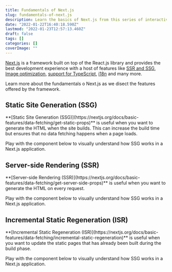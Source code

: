 ```yaml
---
title: Fundamentals of Next.js
slug: fundamentals-of-next.js
description: Learn the basics of Next.js from this series of interactive components.
date: "2022-01-22T16:40:18.590Z"
lastmod: "2022-01-23T12:57:13.460Z"
draft: false
tags: []
categories: []
coverImage: ""
---
```


[Next.js](https://nextjs.org/) is a framework built on top of the React.js library and provides the best development experience with a host of features like [SSR and SSG](https://nextjs.org/docs/basic-features/data-fetching), [Image optimization](https://nextjs.org/docs/basic-features/image-optimization), [support for TypeScript](https://nextjs.org/docs/basic-features/typescript), [i18n](https://nextjs.org/docs/advanced-features/i18n-routing) and many more.

Learn more about the fundamentals o Next.js as we disect the features offered by the framework.

## Static Site Generation (SSG)

<Callout type="info">
  **[Static Site Generation
  (SSG)](https://nextjs.org/docs/basic-features/data-fetching/get-static-props)**
  is useful when you want to generate the HTML when the site builds. This can
  increase the build time but ensures that no data fetching happens when a page
  loads.
</Callout>

Play with the component below to visually understand how SSG works in a Next.js application.

<NextJSSSG />

## Server-side Rendering (SSR)

<Callout type="info">
  **[Server-side Rendering
  (SSR)](https://nextjs.org/docs/basic-features/data-fetching/get-server-side-props)**
  is useful when you want to generate the HTML on every request.
</Callout>

Play with the component below to visually understand how SSG works in a Next.js application.

<NextJSSSR />

## Incremental Static Regeneration (ISR)

<Callout type="info">
  **[Incremental Static Regeneration
  (ISR)](https://nextjs.org/docs/basic-features/data-fetching/incremental-static-regeneration)**
  is useful when you want to update the static pages that has already been built
  during the build phase.
</Callout>

Play with the component below to visually understand how SSG works in a Next.js application.

<Placeholder />
